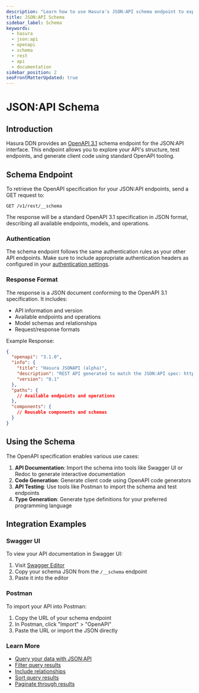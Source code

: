 ```yaml
---
description: "Learn how to use Hasura's JSON:API schema endpoint to explore and integrate with your API"
title: JSON:API Schema
sidebar_label: Schema
keywords:
  - hasura
  - json:api
  - openapi
  - schema
  - rest
  - api
  - documentation
sidebar_position: 2
seoFrontMatterUpdated: true
---
```


# JSON:API Schema

## Introduction

Hasura DDN provides an [OpenAPI 3.1](https://swagger.io/specification/) schema endpoint for the JSON:API interface. This
endpoint allows you to explore your API's structure, test endpoints, and generate client code using standard OpenAPI
tooling.

## Schema Endpoint

To retrieve the OpenAPI specification for your JSON:API endpoints, send a GET request to:

```http
GET /v1/rest/__schema
```

The response will be a standard OpenAPI 3.1 specification in JSON format, describing all available endpoints, models,
and operations.

### Authentication

The schema endpoint follows the same authentication rules as your other API endpoints. Make sure to include appropriate
authentication headers as configured in your [authentication settings](/auth/overview.mdx).

### Response Format

The response is a JSON document conforming to the OpenAPI 3.1 specification. It includes:

- API information and version
- Available endpoints and operations
- Model schemas and relationships
- Request/response formats

Example Response:

```json
{
  "openapi": "3.1.0",
  "info": {
    "title": "Hasura JSONAPI (alpha)",
    "description": "REST API generated to match the JSON:API spec: https://jsonapi.org",
    "version": "0.1"
  },
  "paths": {
    // Available endpoints and operations
  },
  "components": {
    // Reusable components and schemas
  }
}
```

## Using the Schema

The OpenAPI specification enables various use cases:

1. **API Documentation**: Import the schema into tools like Swagger UI or Redoc to generate interactive documentation
2. **Code Generation**: Generate client code using OpenAPI code generators
3. **API Testing**: Use tools like Postman to import the schema and test endpoints
4. **Type Generation**: Generate type definitions for your preferred programming language

## Integration Examples

### Swagger UI

To view your API documentation in Swagger UI:

1. Visit [Swagger Editor](https://editor.swagger.io)
2. Copy your schema JSON from the `/__schema` endpoint
3. Paste it into the editor

### Postman

To import your API into Postman:

1. Copy the URL of your schema endpoint
2. In Postman, click "Import" > "OpenAPI"
3. Paste the URL or import the JSON directly

### Learn More

- [Query your data with JSON:API](/json-api/queries/index.mdx)
- [Filter query results](/json-api/queries/filters.mdx)
- [Include relationships](/json-api/queries/relationships.mdx)
- [Sort query results](/json-api/queries/sorting.mdx)
- [Paginate through results](/json-api/queries/pagination.mdx)

